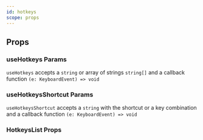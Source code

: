 ```yaml
---
id: hotkeys
scope: props
---
```


## Props

### useHotkeys Params

`useHotkeys` accepts a `string` or array of strings `string[]` and a callback function `(e: KeyboardEvent) => void`

### useHotkeysShortcut Params

`useHotkeysShortcut` accepts a `string` with the shortcut or a key combination and a callback function `(e: KeyboardEvent) => void`

### HotkeysList Props

<PropsTable of="HotkeysList" />
